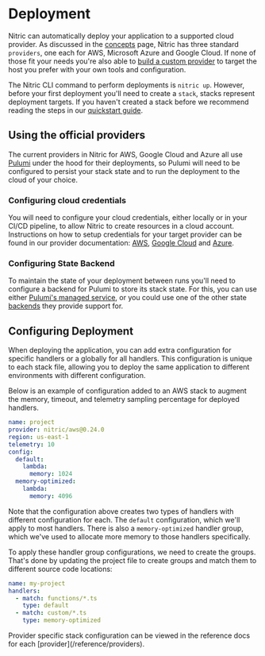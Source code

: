 
# Deployment

Nitric can automatically deploy your application to a supported cloud provider. As discussed in the [concepts](/guides/getting-started/concepts) page, Nitric has three standard `providers`, one each for AWS, Microsoft Azure and Google Cloud. If none of those fit your needs you're also able to [build a custom provider](/reference/providers/custom/building-custom-provider) to target the host you prefer with your own tools and configuration.

The Nitric CLI command to perform deployments is `nitric up`. However, before your first deployment you'll need to create a `stack`, stacks represent deployment targets. If you haven't created a stack before we recommend reading the steps in our [quickstart guide](/guides/getting-started/quickstart#deploying-the-app).

## Using the official providers

The current providers in Nitric for AWS, Google Cloud and Azure all use [Pulumi](https://pulumi.com) under the hood for their deployments, so Pulumi will need to be configured to persist your stack state and to run the deployment to the cloud of your choice.

### Configuring cloud credentials

You will need to configure your cloud credentials, either locally or in your CI/CD pipeline, to allow Nitric to create resources in a cloud account. Instructions on how to setup credentials for your target provider can be found in our provider documentation: [AWS](/reference/providers/aws), [Google Cloud](/reference/providers/gcp) and [Azure](/reference/providers/azure).

### Configuring State Backend

To maintain the state of your deployment between runs you'll need to configure a backend for Pulumi to store its stack state. For this, you can use either [Pulumi's managed service](https://www.pulumi.com/docs/concepts/state/#pulumi-cloud-backend), or you could use one of the other state [backends](https://www.pulumi.com/docs/concepts/state/#using-a-self-managed-backend) they provide support for.

## Configuring Deployment

When deploying the application, you can add extra configuration for specific handlers or a globally for all handlers. This configuration is unique to each stack file, allowing you to deploy the same application to different environments with different configuration.

Below is an example of configuration added to an AWS stack to augment the memory, timeout, and telemetry sampling percentage for deployed handlers.

```yaml {{ tag: "nitric-aws-deployment.yaml" }}
name: project
provider: nitric/aws@0.24.0
region: us-east-1
telemetry: 10
config:
  default:
    lambda:
      memory: 1024
  memory-optimized:
    lambda:
      memory: 4096
```

Note that the configuration above creates two types of handlers with different configuration for each. The `default` configuration, which we'll apply to most handlers. There is also a `memory-optimized` handler group, which we've used to allocate more memory to those handlers specifically.

To apply these handler group configurations, we need to create the groups. That's done by updating the project file to create groups and match them to different source code locations:

```yaml {{ tag: "nitric.yaml" }}
name: my-project
handlers:
  - match: functions/*.ts
    type: default
  - match: custom/*.ts
    type: memory-optimized
```

<Note>
  Provider specific stack configuration can be viewed in the reference docs for
  each [provider](/reference/providers).
</Note>

